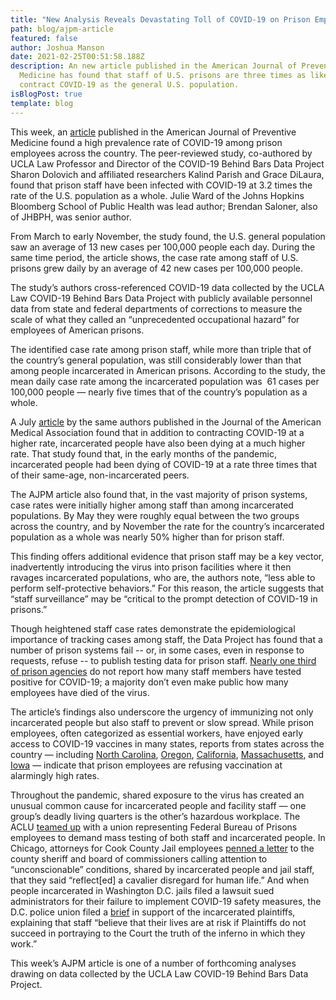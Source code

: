 ```yaml
---
title: "New Analysis Reveals Devastating Toll of COVID-19 on Prison Employees "
path: blog/ajpm-article
featured: false
author: Joshua Manson
date: 2021-02-25T00:51:58.188Z
description: An new article published in the American Journal of Preventive
  Medicine has found that staff of U.S. prisons are three times as likely to
  contract COVID-19 as the general U.S. population.
isBlogPost: true
template: blog
---
```

This week, an [article](https://www.ajpmonline.org/article/S0749-3797(21)00118-5/fulltext) published in the American Journal of Preventive Medicine found a high prevalence rate of COVID-19 among prison employees across the country. The peer-reviewed study, co-authored by UCLA Law Professor and Director of the COVID-19 Behind Bars Data Project Sharon Dolovich and affiliated researchers Kalind Parish and Grace DiLaura, found that prison staff have been infected with COVID-19 at 3.2 times the rate of the U.S. population as a whole. Julie Ward of the Johns Hopkins Bloomberg School of Public Health was lead author; Brendan Saloner, also of JHBPH, was senior author.

From March to early November, the study found, the U.S. general population saw an average of 13 new cases per 100,000 people each day. During the same time period, the article shows, the case rate among staff of U.S. prisons grew daily by an average of 42 new cases per 100,000 people.

The study’s authors cross-referenced COVID-19 data collected by the UCLA Law COVID-19 Behind Bars Data Project with publicly available personnel data from state and federal departments of corrections to measure the scale of what they called an “unprecedented occupational hazard” for employees of American prisons.

The identified case rate among prison staff, while more than triple that of the country’s general population, was still considerably lower than that among people incarcerated in American prisons. According to the study, the mean daily case rate among the incarcerated population was  61 cases per 100,000 people — nearly five times that of the country’s population as a whole.

A July [article](https://jamanetwork.com/journals/jama/fullarticle/2768249) by the same authors published in the Journal of the American Medical Association found that in addition to contracting COVID-19 at a higher rate, incarcerated people have also been dying at a much higher rate. That study found that, in the early months of the pandemic, incarcerated people had been dying of COVID-19 at a rate three times that of their same-age, non-incarcerated peers.

The AJPM article also found that, in the vast majority of prison systems, case rates were initially higher among staff than among incarcerated populations. By May they were roughly equal between the two groups across the country, and by November the rate for the country’s incarcerated population as a whole was nearly 50% higher than for prison staff. 

This finding offers additional evidence that prison staff may be a key vector, inadvertently introducing the virus into prison facilities where it then ravages incarcerated populations, who are, the authors note, “less able to perform self-protective behaviors.” For this reason, the article suggests that “staff surveillance” may be “critical to the prompt detection of COVID-19 in prisons.”

Though heightened staff case rates demonstrate the epidemiological importance of tracking cases among staff, the Data Project has found that a number of prison systems fail -- or, in some cases, even in response to requests, refuse -- to publish testing data for prison staff. [Nearly one third of prison agencies](https://uclacovidbehindbars.org/blog/data-reporting) do not report how many staff members have tested positive for COVID-19; a majority don’t even make public how many employees have died of the virus.

The article’s findings also underscore the urgency of immunizing not only incarcerated people but also staff to prevent or slow spread. While prison employees, often categorized as essential workers, have enjoyed early access to COVID-19 vaccines in many states, reports from states across the country — including [North Carolina](https://www.northcarolinahealthnews.org/2021/02/22/only-35-of-nc-prison-staff-willing-to-take-vaccine/), [Oregon](https://www.wweek.com/news/2021/02/10/state-officials-expect-45-of-oregon-prison-staff-to-refuse-a-covid-19-vaccine/), [California](https://www.sacbee.com/news/politics-government/the-state-worker/article249123895.html), [Massachusetts](https://www.wgbh.org/news/local-news/2021/02/08/more-than-half-of-mass-corrections-workers-have-refused-covid-vaccine), and [Iowa](https://www.desmoinesregister.com/story/news/2021/01/28/prison-workers-refuse-covid-19-vaccine-iowa-department-of-corrections/4294691001/) — indicate that prison employees are refusing vaccination at alarmingly high rates.

Throughout the pandemic, shared exposure to the virus has created an unusual common cause for incarcerated people and facility staff — one group’s deadly living quarters is the other’s hazardous workplace. The ACLU [teamed up](https://www.aclu.org/press-releases/aclu-and-council-prison-locals-call-mass-testing-all-employees-and-incarcerated) with a union representing Federal Bureau of Prisons employees to demand mass testing of both staff and incarcerated people. In Chicago, attorneys for Cook County Jail employees [penned a letter](https://www.macarthurjustice.org/wp-content/uploads/2020/04/01-3.pdf) to the county sheriff and board of commissioners calling attention to “unconscionable” conditions, shared by incarcerated people and jail staff, that they said “reflect\[ed] a cavalier disregard for human life.” And when people incarcerated in Washington D.C. jails filed a lawsuit sued administrators for their failure to implement COVID-19 safety measures, the D.C. police union filed a [brief](https://www.acludc.org/sites/default/files/banks_v_booth.23.fop_amicus.pdf) in support of the incarcerated plaintiffs, explaining that staff “believe that their lives are at risk if Plaintiffs do not succeed in portraying to the Court the truth of the inferno in which they work.” 

This week’s AJPM article is one of a number of forthcoming analyses drawing on data collected by the UCLA Law COVID-19 Behind Bars Data Project.